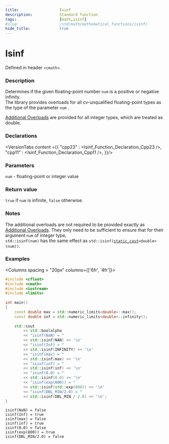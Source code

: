 ```yaml
---
title:                  Isinf
description:            Standard function
tags:                   [math,isinf]
#slug:                  /std/math/mathematical_functions/isinf/
hide_title:             true
---
```




# Isinf

Defined in header `<cmath>`.

### Description

Determines if the given floating-point number <code>num</code> is a positive or negative infinity. <br/>
&#8203;<Since v='cpp23'>The library provides overloads for all cv-unqualified floating-point types as the type of the parameter <code>num</code> </Since>.<br/>

&#8203;<a href='#declarations'>Additional Overloads</a> are provided for all integer types, which are treated as <span class='col-lb'>double</span>.

### Declarations

<VersionTabs content ={{
    "cpp23" : <Isinf_Function_Declaration_Cpp23 />,
    "cpp11" : <Isinf_Function_Declaration_Cpp11 />,
}}/>

### Parameters
 
&#8203;<code>num</code> - floating-point or integer value

### Return value

`true` if <code>num</code> is infinite, `false` otherwise.

### Notes

The additional overloads are not required to be provided exactly as <a href='#declarations'>Additional Overloads</a>. 
They only need to be sufficient to ensure that for their argument <code>num</code> of integer type, <br/>
`std::isinf(num)` has the same effect as <code>std::isinf(<a href='/docs/std/lang-support/static_cast'>static_cast</a>&lt;<span class='col-lb'>double</span>&gt;(num))</code>.

### Examples

<Columns spacing = "20px" columns={['6fr', '4fr']}>
<div>

```cpp
#include <cfloat>
#include <cmath>
#include <iostream>
#include <limits>
 
int main()
{
    const double max = std::numeric_limits<double>::max();
    const double inf = std::numeric_limits<double>::infinity();
 
    std::cout 
        << std::boolalpha
        << "isinf(NaN) = " 
        << std::isinf(NAN) << '\n'
        << "isinf(Inf) = " 
        << std::isinf(INFINITY) << '\n'
        << "isinf(max) = " 
        << std::isinf(max) << '\n'
        << "isinf(inf) = " 
        << std::isinf(inf) << '\n'
        << "isinf(0.0) = " 
        << std::isinf(0.0) << '\n'
        << "isinf(exp(800)) = " 
        << std::isinf(std::exp(800)) << '\n'
        << "isinf(DBL_MIN/2.0) = " 
        << std::isinf(DBL_MIN / 2.0) << '\n';
}

```

</div><div>

```plaintext title="Possible Result"
isinf(NaN) = false
isinf(Inf) = true
isinf(max) = false
isinf(inf) = true
isinf(0.0) = false
isinf(exp(800)) = true
isinf(DBL_MIN/2.0) = false
```

</div>
</Columns>